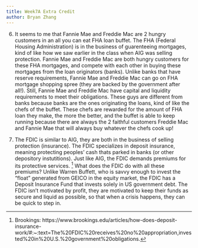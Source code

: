 ```yaml
---
title: Week7A Extra Credit
author: Bryan Zhang
---
```


6. It seems to me that Fannie Mae and Freddie Mac are 2 hungry customers in an all you can eat FHA loan buffet. The FHA (Federal Housing Administration) is in the business of guarenteeing mortgages, kind of like how we saw earlier in the class when AIG was selling protection. Fannie Mae and Freddie Mac are both hungry customers for these FHA mortgages, and compete with each other in buying these mortgages from the loan originators (banks). Unlike banks that have reserve requirements, Fannie Mae and Freddie Mac can go on FHA mortgage shopping spree (they are backed by the government after all!). Still, Fannie Mae and Freddie Mac have capital and liquidity requirements to meet their obligations. These guys are different from banks because banks are the ones originating the loans, kind of like the chefs of the buffet. These chefs are rewarded for the amount of FHA loan they make, the more the better, and the buffet is able to keep running because there are always the 2 faithful customers Freddie Mac and Fannie Mae that will always buy whatever the chefs cook up! 

7. The FDIC is similar to AIG, they are both in the business of selling protection (insurance). The FDIC specializes in deposit insurance, meaning protecting peoples' cash thats parked in banks (or other depository instutitions). Just like AIG, the FDIC demands premiums for its protective services. ^[Brookings: https://www.brookings.edu/articles/how-does-deposit-insurance-work/#:~:text=The%20FDIC%20receives%20no%20appropriation,invested%20in%20U.S.%20government%20obligations.] What does the FDIC do with all these premiums? Unlike Warren Buffett, who is savvy enough to invest the "float" generated from GEICO in the equity market, the FDIC has a Deposit Insurance Fund that invests solely in US government debt. The FDIC isn't motivated by profit, they are motivated to keep their funds as secure and liquid as possible, so that when a crisis happens, they can be quick to step in.